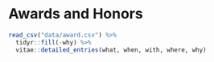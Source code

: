 # Awards and Honors

```{r award}
read_csv("data/award.csv") %>%
  tidyr::fill(-why) %>%
  vitae::detailed_entries(what, when, with, where, why)
```
